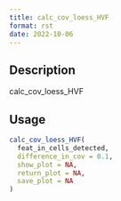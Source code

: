 ```yaml
--- 
title: calc_cov_loess_HVF 
format: rst 
date: 2022-10-06 
--- 
```


## Description

calc_cov_loess_HVF


## Usage

```r
calc_cov_loess_HVF(
  feat_in_cells_detected,
  difference_in_cov = 0.1,
  show_plot = NA,
  return_plot = NA,
  save_plot = NA
)
```


